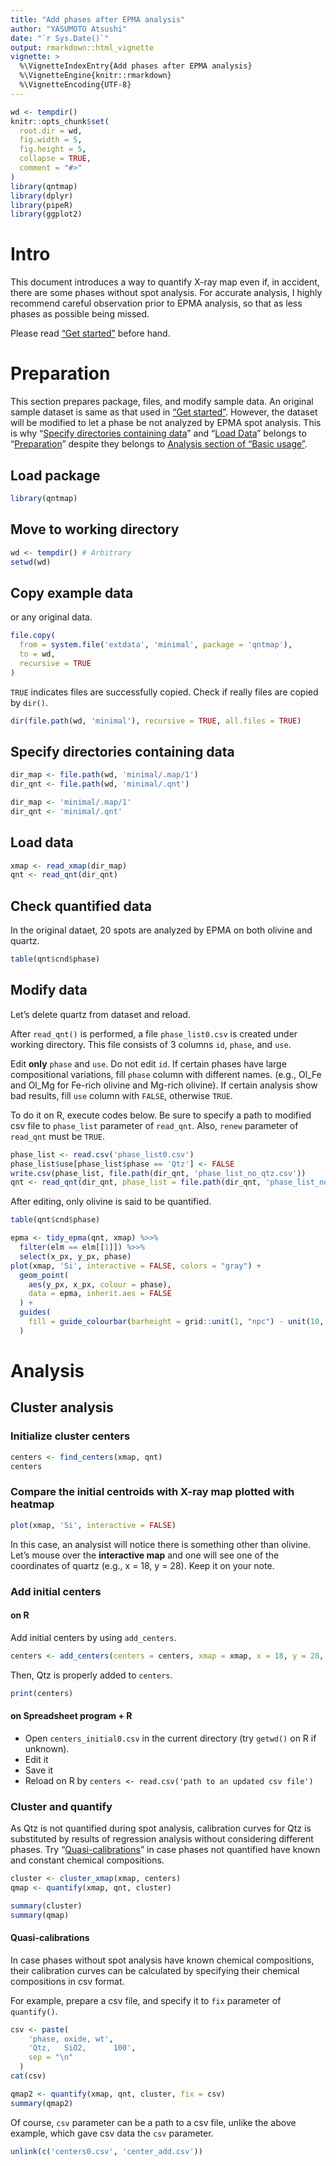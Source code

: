 ```yaml
---
title: "Add phases after EPMA analysis"
author: "YASUMOTO Atsushi"
date: "`r Sys.Date()`"
output: rmarkdown::html_vignette
vignette: >
  %\VignetteIndexEntry{Add phases after EPMA analysis}
  %\VignetteEngine{knitr::rmarkdown}
  %\VignetteEncoding{UTF-8}
---
```


<!-- © 2018 JAMSTEC -->

```r
wd <- tempdir()
knitr::opts_chunk$set(
  root.dir = wd,
  fig.width = 5,
  fig.height = 5,
  collapse = TRUE,
  comment = "#>"
)
library(qntmap)
library(dplyr)
library(pipeR)
library(ggplot2)
```

# Intro

This document introduces a way to quantify X-ray map even if, in accident, 
there are some phases without spot analysis. 
For accurate analysis, I highly recommend careful observation prior to EPMA analysis, 
so that as less phases as possible being missed.

Please read ["Get started"](qntmap.html) before hand.

# Preparation

This section prepares package, files, and modify sample data.
An original sample dataset is same as that used in ["Get started"](qntmap.html).
However, the dataset will be modified to let a phase be not analyzed by EPMA spot analysis.
This is why "[Specify directories containing data]" and "[Load Data]" belongs to "[Preparation]" despite
they belongs to [Analysis section of "Basic usage"](basic#Analysis).

## Load package

```r
library(qntmap)
```

## Move to working directory

```r
wd <- tempdir() # Arbitrary
setwd(wd)
```

## Copy example data

or any original data.

```r
file.copy(
  from = system.file('extdata', 'minimal', package = 'qntmap'),
  to = wd,
  recursive = TRUE
)
```

`TRUE` indicates files are successfully copied. 
Check if really files are copied by `dir()`.

```r
dir(file.path(wd, 'minimal'), recursive = TRUE, all.files = TRUE)
```

## Specify directories containing data


```r
dir_map <- file.path(wd, 'minimal/.map/1')
dir_qnt <- file.path(wd, 'minimal/.qnt')
```

``` r
dir_map <- 'minimal/.map/1'
dir_qnt <- 'minimal/.qnt'
```


## Load data

```r
xmap <- read_xmap(dir_map)
qnt <- read_qnt(dir_qnt)
```

## Check quantified data

In the original dataet, 20 spots are analyzed by EPMA on both olivine and quartz.

```r
table(qnt$cnd$phase)
```

## Modify data

Let's delete quartz from dataset and reload.

After `read_qnt()` is performed, 
a file `phase_list0.csv` is created under working directory.
This file consists of 3 columns `id`, `phase`, and `use`.

Edit **only** `phase` and `use`. Do not edit `id`.
If certain phases have large compositional variations, fill `phase` column with
different names.
(e.g., Ol_Fe and Ol_Mg for Fe-rich olivine and Mg-rich olivine).
If certain analysis show bad results, fill `use` column with `FALSE`, otherwise `TRUE`.

To do it on R, execute codes below.
Be sure to specify a path to modified csv file to `phase_list` parameter of `read_qnt`.
Also, `renew` parameter of `read_qnt` must be `TRUE`.

```r
phase_list <- read.csv('phase_list0.csv')
phase_list$use[phase_list$phase == 'Qtz'] <- FALSE
write.csv(phase_list, file.path(dir_qnt, 'phase_list_no_qtz.csv'))
qnt <- read_qnt(dir_qnt, phase_list = file.path(dir_qnt, 'phase_list_no_qtz.csv'), renew = TRUE)
```

After editing, only olivine is said to be quantified.

```r
table(qnt$cnd$phase)
```

```r
epma <- tidy_epma(qnt, xmap) %>>%
  filter(elm == elm[[1]]) %>>%
  select(x_px, y_px, phase)
plot(xmap, 'Si', interactive = FALSE, colors = "gray") +
  geom_point(
    aes(y_px, x_px, colour = phase),
    data = epma, inherit.aes = FALSE
  ) +
  guides(
    fill = guide_colourbar(barheight = grid::unit(1, "npc") - unit(10, "line"))
  )
```

# Analysis

## Cluster analysis

### Initialize cluster centers

```r
centers <- find_centers(xmap, qnt)
centers
```

### Compare the initial centroids with X-ray map plotted with heatmap

```r
plot(xmap, 'Si', interactive = FALSE)
```

In this case, an analysist will notice there is something other than olivine.
Let's mouse over the **interactive map** and one will see one of the coordinates of quartz (e.g., x = 18, y  = 28).
Keep it on your note.

### Add initial centers

#### on R

Add initial centers by using `add_centers`.

```r
centers <- add_centers(centers = centers, xmap = xmap, x = 18, y = 28, p = 'Qtz')
```

Then, Qtz is properly added to `centers`.

```r
print(centers)
```
#### on Spreadsheet program + R

- Open `centers_initial0.csv` in the current directory (try `getwd()` on R if unknown).
- Edit it
- Save it
- Reload on R by `centers <- read.csv('path to an updated csv file')`

### Cluster and quantify

As Qtz is not quantified during spot analysis,
calibration curves for Qtz is substituted by results of regression analysis
without considering different phases.
Try "[Quasi-calibrations]" in case phases not quantified have known and 
constant chemical compositions.

```r
cluster <- cluster_xmap(xmap, centers)
qmap <- quantify(xmap, qnt, cluster)
```

```r
summary(cluster)
summary(qmap)
```

#### Quasi-calibrations

In case phases without spot analysis have known chemical compositions,
their calibration curves can be calculated by 
specifying their chemical compositions in csv format.

For example, prepare a csv file, and specify it to `fix` parameter of `quantify()`.

```r
csv <- paste(
    'phase, oxide, wt',
    'Qtz,   SiO2,      100',
    sep = "\n"
  )
cat(csv)
```

```r
qmap2 <- quantify(xmap, qnt, cluster, fix = csv)
summary(qmap2)
```

Of course, `csv` parameter can be a path to a csv file, 
unlike the above example, which gave csv data the `csv` parameter.




```r
unlink(c('centers0.csv', 'center_add.csv'))
```
